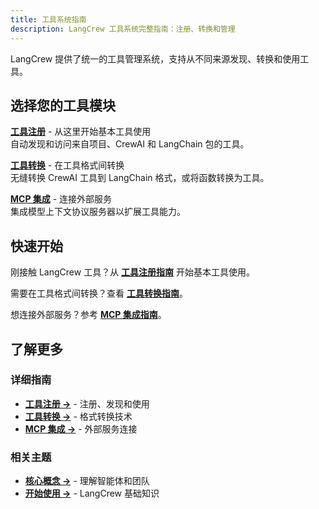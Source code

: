 ```yaml
---
title: 工具系统指南
description: LangCrew 工具系统完整指南：注册、转换和管理
---
```



LangCrew 提供了统一的工具管理系统，支持从不同来源发现、转换和使用工具。

## 选择您的工具模块

**[工具注册](/zh/guides/tools/tool-registry)** - 从这里开始基本工具使用  
自动发现和访问来自项目、CrewAI 和 LangChain 包的工具。

**[工具转换](/zh/guides/tools/tool-converter)** - 在工具格式间转换  
无缝转换 CrewAI 工具到 LangChain 格式，或将函数转换为工具。

**[MCP 集成](/zh/guides/tools/tool-mcp)** - 连接外部服务  
集成模型上下文协议服务器以扩展工具能力。

## 快速开始

刚接触 LangCrew 工具？从 **[工具注册指南](/zh/guides/tools/tool-registry)** 开始基本工具使用。

需要在工具格式间转换？查看 **[工具转换指南](/zh/guides/tools/tool-converter)**。

想连接外部服务？参考 **[MCP 集成指南](/zh/guides/tools/tool-mcp)**。

## 了解更多

### 详细指南

- **[工具注册 →](/zh/guides/tools/tool-registry)** - 注册、发现和使用
- **[工具转换 →](/zh/guides/tools/tool-converter)** - 格式转换技术  
- **[MCP 集成 →](/zh/guides/tools/tool-mcp)** - 外部服务连接

### 相关主题

- **[核心概念 →](/zh/concepts/)** - 理解智能体和团队
- **[开始使用 →](/zh/guides/introduction/)** - LangCrew 基础知识
